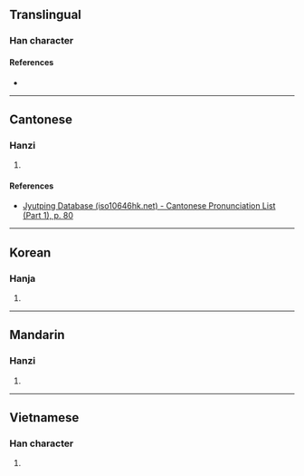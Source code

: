 {{character info}}
==Translingual==

===Han character===
{{Han char|rn=30|rad=口|as=08|sn=11|four=|canj=RBDU|ids=⿰口乳}}

====References====
* {{Han ref|kx=0194.220|dkj=03793|dj=0414.270|hdz=10643.050|uh=5542|ud=21826}}

----

==Cantonese==

===Hanzi===
{{yue-hanzi|jyut=[[nau5]], [[lau5]]|y=nau5, lau5}}

# {{rfdef|yue|sort=口08}}

====References====
* [http://www.iso10646hk.net/jp/document/download.jsp Jyutping Database (iso10646hk.net) - Cantonese Pronunciation List (Part 1), p. 80]

----

==Korean==

===Hanja===
{{ko-hanja|hangeul=뇨|rv=nyo|mr=nyo}}

# {{rfdef|ko|sort=口08}}

----

==Mandarin==

===Hanzi===
{{cmn-hanzi|pin=[[nǒu]] ([[nou3]])|wg=nou<sup>3</sup>}}

# {{rfdef|cmn|sort=口08}}

----

==Vietnamese==

===Han character===
{{vi-hantu|[[nhổ]]|rs=口08}}

# {{rfdef|vi|sort=口08}}